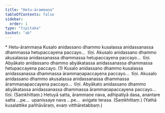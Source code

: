 ```yaml
---
title: "Hetu-ārammaṇa"
tableOfContents: false
sidebar:
  order: 1
type: "tipitaka"
basket: "ab"
---
```



<DynamicBreadcrumb />

<Paragraph type="center">
* Hetu-ārammaṇa
</Paragraph>

<Division number="14">

<Paragraph number="1130">
Kusalo anidassano dhammo kusalassa anidassanassa dhammassa hetupaccayena paccayo…  tīṇi.
</Paragraph>

<Paragraph number="1131">
Akusalo anidassano dhammo akusalassa anidassanassa dhammassa hetupaccayena paccayo…  tīṇi.
</Paragraph>

<Paragraph number="1132">
Abyākato anidassano dhammo abyākatassa anidassanassa dhammassa hetupaccayena paccayo. (1)
</Paragraph>

</Division>
<Division number="15">

<Paragraph number="1133">
Kusalo anidassano dhammo kusalassa anidassanassa dhammassa ārammaṇapaccayena paccayo…  tīṇi.
</Paragraph>

<Paragraph number="1134">
Akusalo anidassano dhammo akusalassa anidassanassa dhammassa ārammaṇapaccayena paccayo…  tīṇi.
</Paragraph>

<Paragraph number="1135">
Abyākato anidassano dhammo abyākatassa anidassanassa dhammassa ārammaṇapaccayena paccayo…  tīṇi. (Saṃkhittaṃ.)
</Paragraph>

</Division>
<Division number="16">

<Paragraph number="1136">
Hetuyā satta, ārammaṇe nava, adhipatiyā dasa, anantare satta …pe…  upanissaye nava …pe…  avigate terasa. (Saṃkhittaṃ.)
</Paragraph>

<Paragraph number="1137">
(Yathā kusalattike pañhāvāraṃ, evaṃ vitthāretabbaṃ.)
</Paragraph>
</Division>